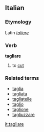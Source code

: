 ==Italian==
===Etymology===
Latin ''[[taliare]]''
===Verb===
'''tagliare'''

# to [[cut]]

===Related terms===
*[[taglia]]
*[[tagliata]]
*[[tagliatelle]]
*[[taglio]]
*[[taglione]]
*[[tagliuzzare]]

{{it-conj-iare|tagli|avere}}

[[it:tagliare]]